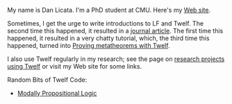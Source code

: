 My name is Dan Licata.  I'm a PhD student at CMU.  Here's my [http://www.cs.cmu.edu/~drl/ Web site].

Sometimes, I get the urge to write introductions to LF and Twelf.  The second time this happened, it resulted in a [http://www.cs.cmu.edu/~drl/pubs/hl07mechanizing/hl07mechanizing.pdf journal article].  The first time this happened, it resulted in a very chatty tutorial, which, the third time this happened, turned into [[Proving metatheorems with Twelf]].

I also use Twelf regularly in my research; see the page on [[research projects using Twelf]] or visit my Web site for some links.

Random Bits of Twelf Code:
* [[Modally Propositional Logic]]